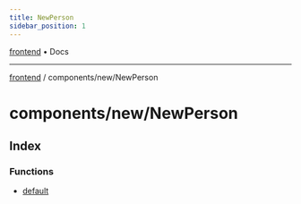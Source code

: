 ```yaml
---
title: NewPerson
sidebar_position: 1
---
```


[frontend](./NewPerson/../../..) • Docs

***

[frontend](./NewPerson/../../..) / components/new/NewPerson

# components/new/NewPerson

## Index

### Functions

- [default](./NewPerson/functions/default)
